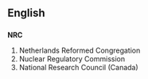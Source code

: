 ==English==
==={{initialism}}===
'''NRC'''

#Netherlands Reformed Congregation
#Nuclear Regulatory Commission
#National Research Council (Canada)